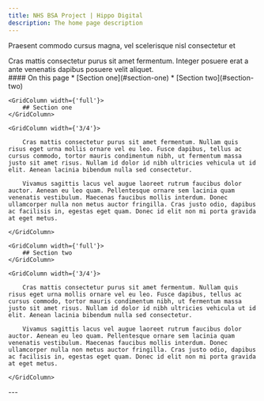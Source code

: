 ```yaml
---
title: NHS BSA Project | Hippo Digital
description: The home page description
---
```


<Heading caption='Challenging our riskiest assumptions' tag='h1'>Praesent commodo cursus magna, vel scelerisque nisl consectetur et</Heading>

<GridRow>
    <GridColumn width={'2/3'}>
        <LeadParagraph>
            Cras mattis consectetur purus sit amet fermentum. Integer posuere erat a ante venenatis dapibus posuere velit aliquet.
        </LeadParagraph>
    </GridColumn>
    <GridColumn width={'1/3'}>
        <nav className="in-page-nav">
            #### On this page
            * [Section one](#section-one)
            * [Section two](#section-two)
        </nav>
    </GridColumn>
</GridRow>

<GridRow>

    <GridColumn width={'full'}>
        ## Section one
    </GridColumn>

    <GridColumn width={'3/4'}>

        Cras mattis consectetur purus sit amet fermentum. Nullam quis risus eget urna mollis ornare vel eu leo. Fusce dapibus, tellus ac cursus commodo, tortor mauris condimentum nibh, ut fermentum massa justo sit amet risus. Nullam id dolor id nibh ultricies vehicula ut id elit. Aenean lacinia bibendum nulla sed consectetur.

        Vivamus sagittis lacus vel augue laoreet rutrum faucibus dolor auctor. Aenean eu leo quam. Pellentesque ornare sem lacinia quam venenatis vestibulum. Maecenas faucibus mollis interdum. Donec ullamcorper nulla non metus auctor fringilla. Cras justo odio, dapibus ac facilisis in, egestas eget quam. Donec id elit non mi porta gravida at eget metus.

    </GridColumn>

</GridRow>

<GridRow>

    <GridColumn width={'full'}>
        ## Section two
    </GridColumn>

    <GridColumn width={'3/4'}>

        Cras mattis consectetur purus sit amet fermentum. Nullam quis risus eget urna mollis ornare vel eu leo. Fusce dapibus, tellus ac cursus commodo, tortor mauris condimentum nibh, ut fermentum massa justo sit amet risus. Nullam id dolor id nibh ultricies vehicula ut id elit. Aenean lacinia bibendum nulla sed consectetur.

        Vivamus sagittis lacus vel augue laoreet rutrum faucibus dolor auctor. Aenean eu leo quam. Pellentesque ornare sem lacinia quam venenatis vestibulum. Maecenas faucibus mollis interdum. Donec ullamcorper nulla non metus auctor fringilla. Cras justo odio, dapibus ac facilisis in, egestas eget quam. Donec id elit non mi porta gravida at eget metus.

    </GridColumn>

</GridRow>

<GridRow>
    <GridColumn width={'full'}>
        ---
    </GridColumn>
</GridRow>
<GridRow>
    <GridColumn width={'1/2'}>
        <LinkBlock style="prev" url="/approach/design" title="Our approach" text="Design overview" />
    </GridColumn>
    <GridColumn width={'1/2'}>
        <LinkBlock style="next" url="/assumptions/assumption-2" title="Challenging our riskiest assumptions" text="Cras justo odio, dapibus ac facilisis in, egestas eget quam" />
    </GridColumn>
</GridRow>
